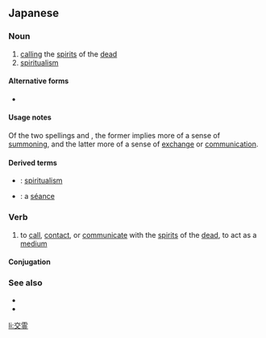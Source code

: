 ==Japanese==
{{ja-kanjitab|こう|れい|yomi=o}}

===Noun===
{{ja-noun|こうれい}}

# [[call]]ing the [[spirit]]s of the [[dead]]
# [[spiritualism]]

====Alternative forms====
* {{l|ja|降霊}}

====Usage notes====
Of the two spellings {{l|ja|降霊}} and {{l|ja|交霊}}, the former implies more of a sense of [[summon]]ing, and the latter more of a sense of [[exchange]] or [[communication]].

====Derived terms====
* {{ja-r|交霊術|こうれいじゅつ}}: [[spiritualism]]
* {{ja-r|交霊会|こうれいかい}}: a [[séance]]

===Verb===
{{ja-verb-suru|こうれい}}

# to [[call]], [[contact]], or [[communicate]] with the [[spirit]]s of the [[dead]], to act as a [[medium]]

====Conjugation====
{{ja-suru|こうれい}}

===See also===
* {{pedialite|lang=ja|交霊術}}
* {{pedialite|Séance}}

[[li:交霊]]